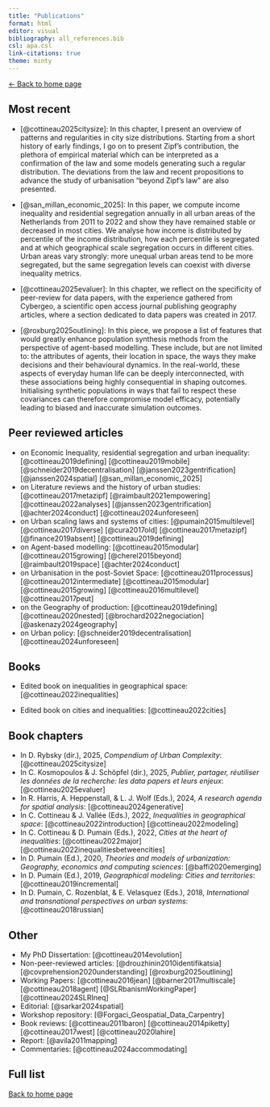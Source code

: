 ```yaml
---
title: "Publications"
format: html
editor: visual
bibliography: all_references.bib 
csl: apa.csl
link-citations: true
theme: minty 
---
```


[\<- Back to home page](http://clementinecttn.github.io/)

## Most recent {#publi-recent}

- [@cottineau2025citysize]: In this chapter, I present an overview of patterns and regularities in city size distributions. Starting from a short history of early findings, I go on to present Zipf’s contribution, the plethora of empirical material which can be interpreted as a confirmation of the law and some models generating such a regular distribution. The deviations from the law and recent propositions to advance the study of urbanisation “beyond Zipf’s law” are also presented. 

- [@san_millan_economic_2025]: In this paper, we compute income inequality and residential segregation annually in all urban areas of the Netherlands from 2011 to 2022 and show they have remained stable or decreased in most cities. We analyse how income is distributed by percentile of the income distribution, how each percentile is segregated and at which geographical scale segregation occurs in different cities. Urban areas vary strongly: more unequal urban areas tend to be more segregated, but the same segregation levels can coexist with diverse inequality metrics.

- [@cottineau2025evaluer]: In this chapter, we reflect on the specificity of peer-review for data papers, with the experience gathered from Cybergeo, a scientific open access journal publishing geography articles, where a section dedicated to data papers was created in 2017.

- [@roxburg2025outlining]: In this piece, we propose a list of features that would greatly enhance population synthesis methods from the perspective of agent-based modelling. These include, but are not limited to: the attributes of agents, their location in space, the ways they make decisions and their behavioural dynamics. In the real-world, these aspects of everyday human life can be deeply interconnected, with these associations being highly consequential in shaping outcomes. Initialising synthetic populations in ways that fail to respect these covariances can therefore compromise model efficacy, potentially leading to biased and inaccurate simulation outcomes.


## Peer reviewed articles {#publi-articles}

-   on Economic Inequality, residential segregation and urban inequality: [@cottineau2019defining] [@cottineau2019mobile] [@schneider2019decentralisation] [@janssen2023gentrification] [@janssen2024spatial] [@san_millan_economic_2025]
-   on Literature reviews and the history of urban studies: [@cottineau2017metazipf] [@raimbault2021empowering] [@cottineau2022analyses] [@janssen2023gentrification] [@achter2024conduct] [@cottineau2024unforeseen] 
-   on Urban scaling laws and systems of cities: [@pumain2015multilevel] [@cottineau2017diverse] [@cura2017old] [@cottineau2017metazipf] [@finance2019absent] [@cottineau2019defining]
-   on Agent-based modelling: [@cottineau2015modular] [@cottineau2015growing] [@cherel2015beyond] [@raimbault2019space] [@achter2024conduct]
-   on Urbanisation in the post-Soviet Space: [@cottineau2011processus] [@cottineau2012intermediate] [@cottineau2015modular] [@cottineau2015growing] [@cottineau2016multilevel] [@cottineau2017peut]
-   on the Geography of production: [@cottineau2019defining] [@cottineau2020nested] [@brochard2022negociation] [@askenazy2024geography]
-   on Urban policy: [@schneider2019decentralisation] [@cottineau2024unforeseen]

## Books {#publi-books}

-   Edited book on inequalities in geographical space: [@cottineau2022inequalities]

-   Edited book on cities and inequalities: [@cottineau2022cities]

## Book chapters {#publi-book-chapters}
-   In D. Rybsky (dir.), 2025, *Compendium of Urban Complexity*:  [@cottineau2025citysize]
-   In C. Kosmopoulos & J. Schöpfel (dir.), 2025, *Publier, partager, réutiliser les données de la recherche: les data papers et leurs enjeux*: [@cottineau2025evaluer]
-   In R. Harris, A. Heppenstall, & L. J. Wolf (Eds.), 2024, *A research agenda for spatial analysis*: [@cottineau2024generative]
-   In C. Cottineau & J. Vallée (Eds.), 2022, *Inequalities in geographical space*: [@cottineau2022introduction] [@cottineau2022modeling]
-   In C. Cottineau & D. Pumain (Eds.), 2022, *Cities at the heart of inequalities*: [@cottineau2022major] [@cottineau2022inequalitiesbetweencities]
-   In D. Pumain (Ed.), 2020, *Theories and models of urbanization: Geography, economics and computing sciences*: [@baffi2020emerging]
-   In D. Pumain (Ed.), 2019, *Geographical modeling: Cities and territories*: [@cottineau2019incremental]
-   In D. Pumain, C. Rozenblat, & E. Velasquez (Eds.), 2018, *International and transnational perspectives on urban systems*: [@cottineau2018russian]

## Other {#publi-other}

-   My PhD Dissertation: [@cottineau2014evolution]
-   Non-peer-reviewed articles: [@drouzhinin2010identifikatsia] [@covprehension2020understanding] [@roxburg2025outlining]
-   Working Papers: [@cottineau2016jean] [@barner2017multiscale] [@cottineau2018agent] [@SLRbanismWorkingPaper] [@cottineau2024SLRIneq]
-   Editorial: [@sarkar2024spatial]
-   Workshop repository: [@Forgaci_Geospatial_Data_Carpentry]
-   Book reviews: [@cottineau2011baron] [@cottineau2014piketty] [@cottineau2017west] [@cottineau2020lahire]
-   Report: [@avila2011mapping]
-   Commentaries: [@cottineau2024accommodating]

## Full list {#publi-list}

::: {#refs}
:::

[Back to home page](http://clementinecttn.github.io/)
